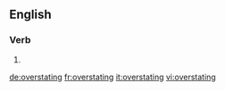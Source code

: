 ==English==

===Verb===
{{head|en|present participle}}

# {{present participle of|overstate|lang=en}}

[[de:overstating]]
[[fr:overstating]]
[[it:overstating]]
[[vi:overstating]]